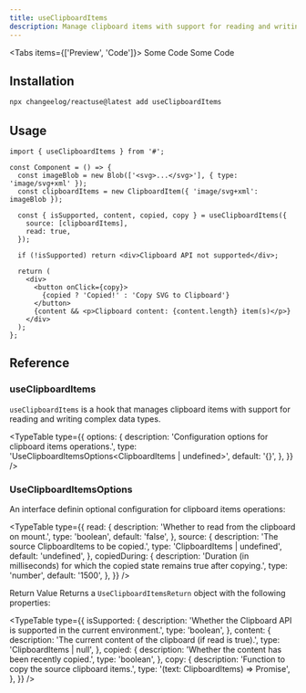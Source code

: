 ```yaml
---
title: useClipboardItems
description: Manage clipboard items with support for reading and writing complex data types
---
```


<Tabs items={['Preview', 'Code']}>
  <Tab value="Preview">Some Code</Tab>
  <Tab value="Code">Some Code</Tab>
</Tabs>

## Installation

```bash
npx changeelog/reactuse@latest add useClipboardItems
```

## Usage

```tsx
import { useClipboardItems } from '#';

const Component = () => {
  const imageBlob = new Blob(['<svg>...</svg>'], { type: 'image/svg+xml' });
  const clipboardItems = new ClipboardItem({ 'image/svg+xml': imageBlob });

  const { isSupported, content, copied, copy } = useClipboardItems({
    source: [clipboardItems],
    read: true,
  });

  if (!isSupported) return <div>Clipboard API not supported</div>;

  return (
    <div>
      <button onClick={copy}>
        {copied ? 'Copied!' : 'Copy SVG to Clipboard'}
      </button>
      {content && <p>Clipboard content: {content.length} item(s)</p>}
    </div>
  );
};
```

## Reference

### useClipboardItems

`useClipboardItems` is a hook that manages clipboard items with support for reading and writing complex data types.

<TypeTable
  type={{
    options: {
      description: 'Configuration options for clipboard items operations.',
      type: 'UseClipboardItemsOptions<ClipboardItems | undefined>',
      default: '{}',
    },
  }}
/>

### UseClipboardItemsOptions

An interface definin optional configuration for clipboard items operations:

<TypeTable
  type={{
    read: {
      description: 'Whether to read from the clipboard on mount.',
      type: 'boolean',
      default: 'false',
    },
    source: {
      description: 'The source ClipboardItems to be copied.',
      type: 'ClipboardItems | undefined',
      default: 'undefined',
    },
    copiedDuring: {
      description:
        'Duration (in milliseconds) for which the copied state remains true after copying.',
      type: 'number',
      default: '1500',
    },
  }}
/>

Return Value
Returns a `UseClipboardItemsReturn` object with the following properties:

<TypeTable
  type={{
    isSupported: {
      description:
        'Whether the Clipboard API is supported in the current environment.',
      type: 'boolean',
    },
    content: {
      description: 'The current content of the clipboard (if read is true).',
      type: 'ClipboardItems | null',
    },
    copied: {
      description: 'Whether the content has been recently copied.',
      type: 'boolean',
    },
    copy: {
      description: 'Function to copy the source clipboard items.',
      type: '(text: ClipboardItems) => Promise',
    },
  }}
/>


